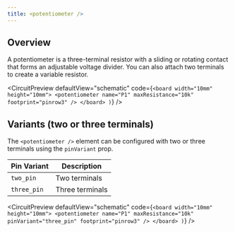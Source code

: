 ```yaml
---
title: <potentiometer />
---
```


## Overview

A potentiometer is a three-terminal resistor with a sliding or rotating contact
that forms an adjustable voltage divider. You can also attach two terminals to
create a variable resistor.


<CircuitPreview
  defaultView="schematic"
  code={`
    <board width="10mm" height="10mm">
      <potentiometer
        name="P1"
        maxResistance="10k"
        footprint="pinrow3"
      />
    </board>
  )
  `}
/>

## Variants (two or three terminals)

The `<potentiometer />` element can be configured with two or three terminals
using the `pinVariant` prop.

| Pin Variant | Description |
| ----------- | ----------- |
| `two_pin` | Two terminals |
| `three_pin` | Three terminals |

<CircuitPreview
  defaultView="schematic"
  code={`
    <board width="10mm" height="10mm">
      <potentiometer
        name="P1"
        maxResistance="10k"
        pinVariant="three_pin"
        footprint="pinrow3"
      />
    </board>
  )
  `}
/>
